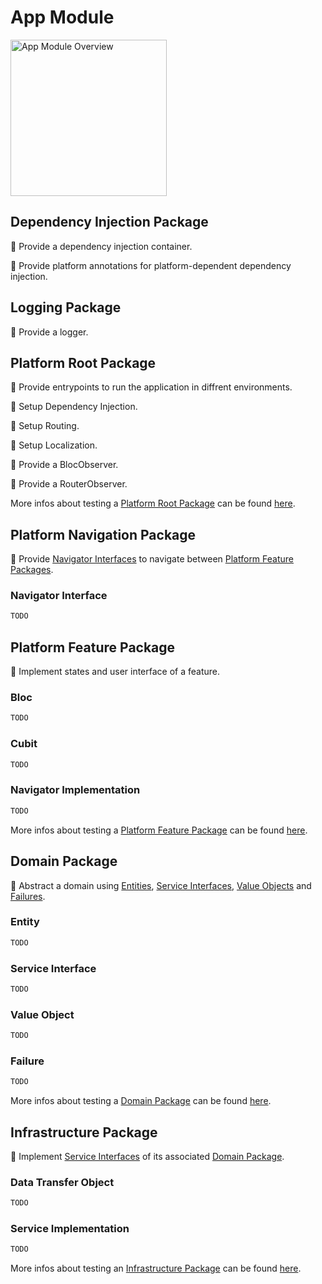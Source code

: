 # App Module

<Image
  src="assets/app_module_overview.svg"
  alt="App Module Overview"
  zoom={true}
  height="250"
/>

## Dependency Injection Package

🎯 Provide a dependency injection container.

🎯 Provide platform annotations for platform-dependent dependency injection.

## Logging Package

🎯 Provide a logger.

## Platform Root Package

🎯 Provide entrypoints to run the application in diffrent environments.

🎯 Setup Dependency Injection.

🎯 Setup Routing.

🎯 Setup Localization.

🎯 Provide a BlocObserver.

🎯 Provide a RouterObserver.

More infos about testing a [Platform Root Package](/architecture/app-module#platform-root-package) can be found [here](/architecture/testing#testing-platform-root-package).

## Platform Navigation Package

🎯 Provide [Navigator Interfaces](/architecture/app-module#navigator-interface) to navigate between [Platform Feature Packages](/architecture/app-module#platform-feature-package).

### Navigator Interface

```dart
TODO
```

## Platform Feature Package

🎯 Implement states and user interface of a feature.

### Bloc

```dart
TODO
```

### Cubit

```dart
TODO
```

### Navigator Implementation

```dart
TODO
```

More infos about testing a [Platform Feature Package](/architecture/app-module#platform-feature-package) can be found [here](/architecture/testing#testing-platform-feature-package).

## Domain Package

🎯 Abstract a domain using [Entities](/architecture/app-module#entity), [Service Interfaces](/architecture/app-module#service-interface), [Value Objects](/architecture/app-module#value-object) and [Failures](/architecture/app-module#failure).

### Entity

```dart
TODO
```

### Service Interface

```dart
TODO
```

### Value Object

```dart
TODO
```

### Failure

```dart
TODO
```

More infos about testing a [Domain Package](/architecture/app-module#domain-package) can be found [here](/architecture/testing#testing-domain-package).

## Infrastructure Package

🎯 Implement [Service Interfaces](/architecture/app-module#service-interface) of its associated [Domain Package](/architecture/app-module#domain-package).

### Data Transfer Object

```dart
TODO
```

### Service Implementation

```dart
TODO
```

More infos about testing an [Infrastructure Package](/architecture/app-module#infrastructure-package) can be found [here](/architecture/testing#testing-infrastructure-package).
